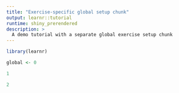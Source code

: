 ```yaml
---
title: "Exercise-specific global setup chunk"
output: learnr::tutorial
runtime: shiny_prerendered 
description: >
  A demo tutorial with a separate global exercise setup chunk
--- 
```


```r
library(learnr)
```

```r
global <- 0
```

<!-- Note: when an exercise is missing a `exercise.setup`, we default to finding a `-setup` chunk. -->

```r
1
```

```r
2
```

